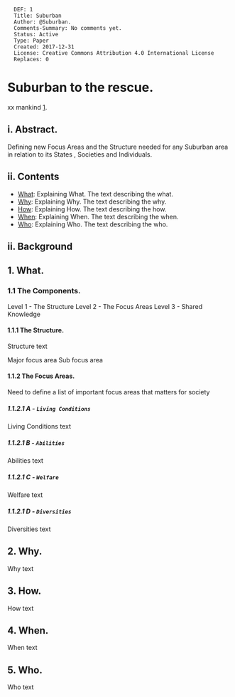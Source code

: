 <pre>
  DEF: 1
  Title: Suburban
  Author: @Suburban.
  Comments-Summary: No comments yet.
  Status: Active
  Type: Paper
  Created: 2017-12-31
  License: Creative Commons Attribution 4.0 International License
  Replaces: 0
</pre>

=Suburban to the rescue.=
xx mankind [https://github.com/se37301/suburban].


==i. Abstract.==

Defining new Focus Areas and the Structure needed for any Suburban area in relation to its States , Societies and Individuals.


==ii. Contents==

* [[#What|What]]: Explaining What. The text describing the what.
* [[#Why|Why]]: Explaining Why. The text describing the why.
* [[#How|How]]: Explaining How. The text describing the how.
* [[#When|When]]: Explaining When. The text describing the when.
* [[#Who|Who]]: Explaining Who. The text describing the who.

==ii. Background==



<div id="What"></div>

==1. What.==

===1.1 The Components.===
Level 1 - The Structure
Level 2 - The Focus Areas
Level 3 - Shared Knowledge 

====1.1.1 The Structure.====
Structure text

Major focus area
Sub focus area

====1.1.2 The Focus Areas.====

Need to define a list of important focus areas that matters for society
=====1.1.2.1 A - <code>Living Conditions</code>=====
Living Conditions text

=====1.1.2.1 B - <code>Abilities</code>=====
Abilities text

=====1.1.2.1 C - <code>Welfare</code>=====
Welfare text

=====1.1.2.1 D - <code>Diversities</code>=====
Diversities text


<div id="Why"></div>
==2. Why.==
Why text

<div id="How"></div>
==3. How.==
How text

<div id="When"></div>
==4. When.==
When text

<div id="Who"></div>
==5. Who.==
Who text
